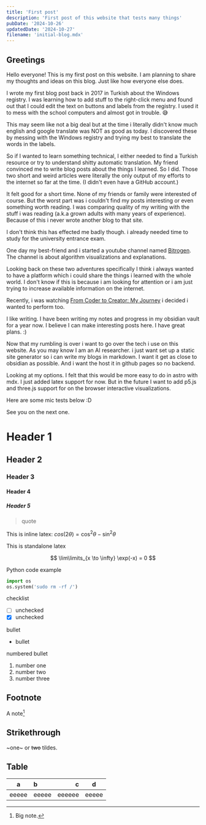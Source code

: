 ```yaml
---
title: 'First post'
description: 'First post of this website that tests many things'
pubDate: '2024-10-26'
updatedDate: '2024-10-27'
filename: 'initial-blog.mdx'
---
```



## Greetings

Hello everyone! This is my first post on this website. I am planning to share my thoughts and ideas on this blog. Just like how everyone else does.


I wrote my first blog post back in 2017 in Turkish about the Windows registry. I was learning how to add stuff to the right-click menu and found out that I could edit the text on buttons and labels from the registry. I used it to mess with the school computers and almost got in trouble. 😅

This may seem like not a big deal but at the time i literally didn't know much english and google translate was NOT as good as today. I discovered these by messing with the Windows registry and trying my best to translate the words in the labels.

So if I wanted to learn something technical, I either needed to find a Turkish resource or try to understand shitty automatic translation. My friend convinced me to write blog posts about the things I learned. So I did. Those two short and weird articles were literally the only output of my efforts to the internet so far at the time. (I didn't even have a GitHub account.)

It felt good for a short time. None of my friends or family were interested of course. But the worst part was i couldn't find my posts interesting or even something worth reading. I was comparing quality of my writing with the stuff i was reading (a.k.a grown adults with many years of experience). Because of this i never wrote another blog to that site.

I don't think this has effected me badly though. i already needed time to study for the university entrance exam.

One day my best-friend and i started a youtube channel named [Bitrogen](https://www.youtube.com/@bitrogen7347). The channel is about algorithm visualizations and explanations.

Looking back on these two adventures specifically I think i always wanted to have a platform which i could share the things i learned with the whole world. I don't know if this is because i am looking for attention or i am just trying to increase available information on the internet.

Recently, i was watching [From Coder to Creator: My Journey](https://www.youtube.com/watch?v=7Opkmr7kAAk) i decided i wanted to perform too.

I like writing. I have been writing my notes and progress in my obsidian vault for a year now. I believe I can make interesting posts here. I have great plans. :)


Now that my rumbling is over i want to go over the tech i use on this website. As you may know I am an AI researcher. i just want set up a static site generator so i can write my blogs in markdown. I want it get as close to obsidian as possible. And i want the host it in github pages so no backend.

Looking at my options. I felt that this would be more easy to do in astro with mdx. I just added latex support for now. But in the future I want to add p5.js and three.js support for on the browser interactive visualizations.

Here are some mic tests below :D

See you on the next one.

# Header 1

## Header 2
### Header 3
#### Header 4
##### Header 5

> quote

This is inline latex: $cos (2\theta) = \cos^2 \theta - \sin^2 \theta$

This is standalone latex

$$
\lim\limits_{x \to \infty} \exp(-x) = 0
$$


Python code example

```python
import os
os.system('sudo rm -rf /')
```


checklist

- [ ] unchecked
- [x] unchecked

bullet
- bullet

numbered bullet
1. number one
2. number two
3. number three


## Footnote

A note[^1]

[^1]: Big note.

## Strikethrough

~one~ or ~~two~~ tildes.

## Table

| a | b  |  c |  d  |
| - | :- | -: | :-: |
| eeeee | eeeee| eeeeee |eeeee |
